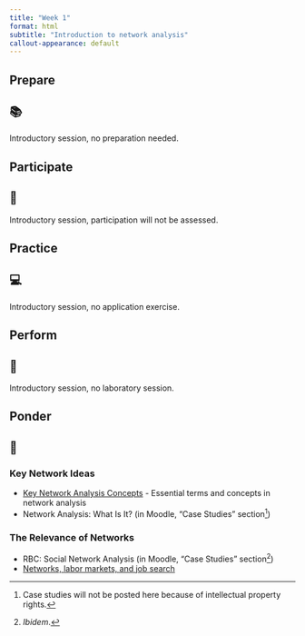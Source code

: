 ```yaml
---
title: "Week 1"
format: html
subtitle: "Introduction to network analysis"
callout-appearance: default
---
```


## Prepare

::: {.callout-note}
##  📚

Introductory session, no preparation needed.

:::

## Participate

::: {.callout-note}
##  👥

Introductory session, participation will not be assessed.

:::

## Practice

::: {.callout-note}
##  💻

Introductory session, no application exercise.

:::

## Perform

::: {.callout-note}
##  📝

Introductory session, no laboratory session.

:::

## Ponder

::: {.callout-note}
## 🤔

### Key Network Ideas

- [Key Network Analysis Concepts](network_terms.qmd) - Essential terms and concepts in network analysis
- Network Analysis: What Is It? (in Moodle, "Case Studies" section[^1])

### The Relevance of Networks

- RBC: Social Network Analysis (in Moodle, "Case Studies" section[^2])
- [Networks, labor markets, and job search](network_labor_mkts_and_job_search.qmd)
:::

[^1]: Case studies will not be posted here because of intellectual property rights.

[^2]: *Ibidem*.

